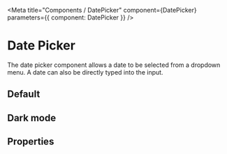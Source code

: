 

<Meta title="Components / DatePicker" component={DatePicker} parameters={{ component: DatePicker }} />

# Date Picker

The date picker component allows a date to be selected from a dropdown menu.  A date can also be directly typed into the input.
## Default

<DatePickerDemo />

## Dark mode
<DatePickerDarkDemo />

## Properties

<ArgsTable for={DatePicker} />
